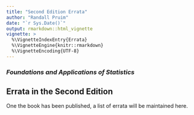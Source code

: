 ```yaml
---
title: "Second Edition Errata"
author: "Randall Pruim"
date: "`r Sys.Date()`"
output: rmarkdown::html_vignette
vignette: >
  %\VignetteIndexEntry{Errata}
  %\VignetteEngine{knitr::rmarkdown}
  %\VignetteEncoding{UTF-8}
---
```


### *Foundations and Applications of Statistics*

## Errata in the Second Edition 

One the book has been published, a list of errata will be maintained here.

